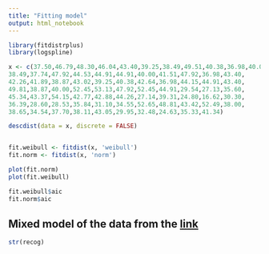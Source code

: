 ```yaml
---
title: "Fitting model"
output: html_notebook
---
```



```r
library(fitdistrplus)
library(logspline)

x <- c(37.50,46.79,48.30,46.04,43.40,39.25,38.49,49.51,40.38,36.98,40.00,
38.49,37.74,47.92,44.53,44.91,44.91,40.00,41.51,47.92,36.98,43.40,
42.26,41.89,38.87,43.02,39.25,40.38,42.64,36.98,44.15,44.91,43.40,
49.81,38.87,40.00,52.45,53.13,47.92,52.45,44.91,29.54,27.13,35.60,
45.34,43.37,54.15,42.77,42.88,44.26,27.14,39.31,24.80,16.62,30.30,
36.39,28.60,28.53,35.84,31.10,34.55,52.65,48.81,43.42,52.49,38.00,
38.65,34.54,37.70,38.11,43.05,29.95,32.48,24.63,35.33,41.34)

descdist(data = x, discrete = FALSE)


fit.weibull <- fitdist(x, 'weibull')
fit.norm <- fitdist(x, 'norm')

plot(fit.norm)
plot(fit.weibull)

fit.weibull$aic
fit.norm$aic
```

## Mixed model of the data from the [link](https://ase.tufts.edu/gsc/gradresources/guidetomixedmodelsinr/mixed%20model%20guide.html)

```r
str(recog)
```


